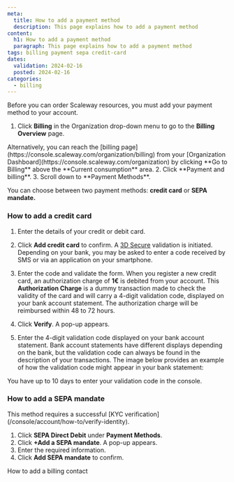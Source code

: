 ```yaml
---
meta:
  title: How to add a payment method
  description: This page explains how to add a payment method
content:
  h1: How to add a payment method
  paragraph: This page explains how to add a payment method
tags: billing payment sepa credit-card
dates:
  validation: 2024-02-16
  posted: 2024-02-16
categories:
  - billing
---
```




Before you can order Scaleway resources, you must add your payment method to your account.

<Macro id="iam-requirements" />

1. Click **Billing** in the Organization drop-down menu to go to the **Billing Overview** page.
 <Message type="tip">
      Alternatively, you can reach the [billing page](https://console.scaleway.com/organization/billing) from your [Organization Dashboard](https://console.scaleway.com/organization) by clicking **Go to Billing** above the **Current consumption** area.
    </Message>
2. Click **Payment and billing**.
3. Scroll down to **Payment Methods**.

You can choose between two payment methods: **credit card** or **SEPA mandate.**

### How to add a credit card

1. Enter the details of your credit or debit card.
2. Click **Add credit card** to confirm. A [3D Secure](https://en.wikipedia.org/wiki/3-D_Secure) validation is initiated. Depending on your bank, you may be asked to enter a code received by SMS or via an application on your smartphone.
3. Enter the code and validate the form.
    <Message type="note">
     When you register a new credit card, an authorization charge of **1€** is debited from your account. This **Authorization Charge** is a dummy transaction made to check the validity of the card and will carry a 4-digit validation code, displayed on your bank account statement. The authorization charge will be reimbursed within 48 to 72 hours.
    </Message>
4. Click **Verify**. A pop-up appears.
5. Enter the 4-digit validation code displayed on your bank account statement.
    <Message type="note">
      Bank account statements have different displays depending on the bank, but the validation code can always be found in the description of your transactions. The image below provides an example of how the validation code might appear in your bank statement:

      <Lightbox src="scaleway-bank-statement.webp" alt="Screenshot of a bank account statement. Under the transactions section, an entry called SCW*C-6569E-COMMERCE displays. The validation code is represented by the number sequence" />
    </Message>


<Message type="important">
  You have up to 10 days to enter your validation code in the console.
</Message>


### How to add a SEPA mandate

<Message type="note">
  This method requires a successful [KYC verification](/console/account/how-to/verify-identity).
</Message> 

1. Click **SEPA Direct Debit** under **Payment Methods**.
2. Click **+Add a SEPA mandate**. A pop-up appears.
3. Enter the required information.
4. Click **Add SEPA mandate** to confirm.



<Navigation title="See also">
  <NextButton to="/console/billing/how-to/add-billing-contact">How to add a billing contact</NextButton>
</Navigation>
